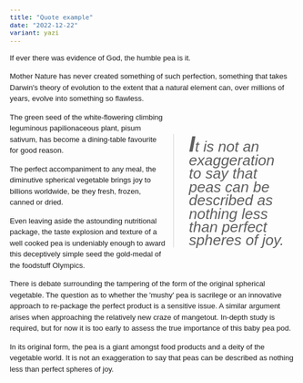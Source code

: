 ```yaml
---
title: "Quote example"
date: "2022-12-22"
variant: yazi
---
```


<style>
body {
font: 13px/1.5 arial, helvetica, sans-serif;
}
article {
width: 500px;
}
.pquote {
float: right;
width: 200px;
color: #030;
font-size: 26px;
line-height: 0.9;
font-style: italic;
padding: 13px;
}
blockquote {
margin: 0;
}
.pquote p:first-letter {
font-size: 39px;
font-weight: bold;
}
</style>

<article>
<p>If ever there was evidence of God, the humble pea is it.</p>
<p>Mother Nature has never created something of such perfection, something that takes Darwin's theory of evolution to the extent that a natural element can, over millions of years, evolve into something so flawless.</p>

<aside class="pquote">
  <blockquote>
    <p>
      It is not an exaggeration to say that peas can be described as nothing
      less than perfect spheres of joy.
    </p>
  </blockquote>
</aside>

<p>
  The green seed of the white-flowering climbing leguminous papilionaceous
  plant, pisum sativum, has become a dining-table favourite for good reason.
</p>
<p>
  The perfect accompaniment to any meal, the diminutive spherical vegetable
  brings joy to billions worldwide, be they fresh, frozen, canned or dried.
</p>
<p>
  Even leaving aside the astounding nutritional package, the taste explosion and
  texture of a well cooked pea is undeniably enough to award this deceptively
  simple seed the gold-medal of the foodstuff Olympics.
</p>
<p>
  There is debate surrounding the tampering of the form of the original
  spherical vegetable. The question as to whether the 'mushy' pea is sacrilege
  or an innovative approach to re-package the perfect product is a sensitive
  issue. A similar argument arises when approaching the relatively new craze of
  mangetout. In-depth study is required, but for now it is too early to assess
  the true importance of this baby pea pod.
</p>
<p>
  In its original form, the pea is a giant amongst food products and a deity of
  the vegetable world. It is not an exaggeration to say that peas can be
  described as nothing less than perfect spheres of joy.
</p>

</article>
